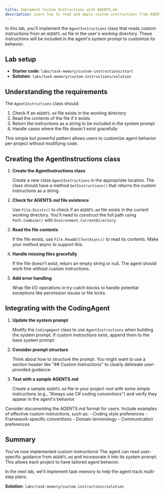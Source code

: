 ```yaml
---
title: Implement Custom Instructions with AGENTS.md
description: Learn how to read and apply custom instructions from AGENTS.md files.
---
```



In this lab, you'll implement the `AgentInstructions` class that reads custom instructions from an `AGENTS.md` file in the user's working directory. These instructions will be included in the agent's system prompt to customize its behavior.

## Lab setup

- **Starter code**: `labs/task-memory/custom-instructions/start`
- **Solution**: `labs/task-memory/custom-instructions/solution`

## Understanding the requirements

The `AgentInstructions` class should:

1. Check if an `AGENTS.md` file exists in the working directory
2. Read the contents of the file if it exists
3. Return the instructions as a string to be included in the system prompt
4. Handle cases where the file doesn't exist gracefully

This simple but powerful pattern allows users to customize agent behavior per-project without modifying code.

## Creating the AgentInstructions class

<Steps>

1. **Create the AgentInstructions class**

   Create a new class `AgentInstructions` in the appropriate location. The class should have a method `GetInstructions()` that returns the custom instructions as a string.

2. **Check for AGENTS.md file existence**

   Use `File.Exists()` to check if an `AGENTS.md` file exists in the current working directory. You'll need to construct the full path using `Path.Combine()` with `Environment.CurrentDirectory`.

3. **Read the file contents**

   If the file exists, use `File.ReadAllTextAsync()` to read its contents. Make your method async to support this.

4. **Handle missing files gracefully**

   If the file doesn't exist, return an empty string or null. The agent should work fine without custom instructions.

5. **Add error handling**

   Wrap file I/O operations in try-catch blocks to handle potential exceptions like permission issues or file locks.

</Steps>

## Integrating with the CodingAgent

<Steps>

1. **Update the system prompt**

   Modify the `CodingAgent` class to use `AgentInstructions` when building the system prompt. If custom instructions exist, append them to the base system prompt.

2. **Consider prompt structure**

   Think about how to structure the prompt. You might want to use a section header like "## Custom Instructions" to clearly delineate user-provided guidance.

3. **Test with a sample AGENTS.md**

   Create a sample `AGENTS.md` file in your project root with some simple instructions (e.g., "Always use C# coding conventions") and verify they appear in the agent's behavior.

</Steps>

<Card title="Best practices for AGENTS.md">
Consider documenting the AGENTS.md format for users. Include examples of effective custom instructions, such as:
- Coding style preferences
- Framework-specific conventions
- Domain terminology
- Communication preferences
</Card>

## Summary

You've now implemented custom instructions! The agent can read user-specific guidance from `AGENTS.md` and incorporate it into its system prompt. This allows each project to have tailored agent behavior.

In the next lab, we'll implement task memory to help the agent track multi-step plans.

**Solution**: `labs/task-memory/custom-instructions/solution`
